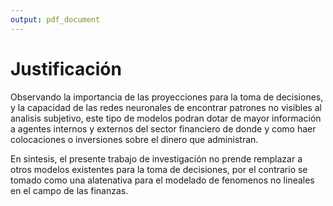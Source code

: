 ```yaml
---
output: pdf_document
---
```

# Justificación
Observando la importancia de las proyecciones para la toma de decisiones, y la capacidad de las redes neuronales de encontrar patrones no visibles al analisis subjetivo, este tipo de modelos podran dotar de mayor información a agentes internos y externos del sector financiero de donde y como haer colocaciones o inversiones sobre el dinero que administran.

En sintesis, el presente trabajo de investigación no prende remplazar a otros modelos existentes para la toma de decisiones, por el contrario se tomado como una alatenativa para el modelado de fenomenos no lineales en el campo de las finanzas. 


